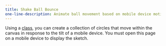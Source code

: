 ---
title: Shake Ball Bounce
one-line-description: Animate ball movement based on mobile device motion.
---

Using a 
<a href="https://p5js.org/reference/#/p5/class" target="_blank">class</a>, 
you can create a collection of circles that move within the canvas in 
response to the tilt of a mobile device. You must open this page on a mobile 
device to display the sketch.